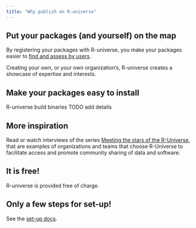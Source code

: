 ```yaml
---
title: "Why publish on R-universe"
---
```


## Put your packages (and yourself) on the map

By registering your packages with R-universe, you make your packages easier to [find and assess by users](/browse/get-started.html).

Creating your own, or your own organization's, R-universe creates a showcase of expertise and interests.

## Make your packages easy to install

R-universe build binaries TODO add details

## More inspiration

Read or watch interviews of the series [Meeting the stars of the R-Universe](https://ropensci.org/blog/2023/11/06/r-universe-stars-finale/), that are examples of organizations and teams that choose R-Universe to facilitate access and promote community sharing of data and software.

## It is free!

R-universe is provided free of charge.

## Only a few steps for set-up!

See the [set-up docs](/publish/set-up.html).
